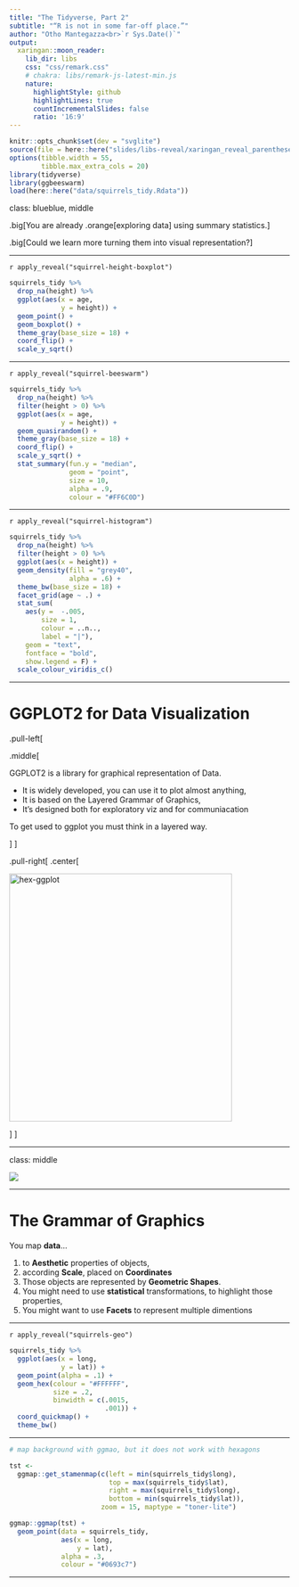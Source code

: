 ```yaml
---
title: "The Tidyverse, Part 2"
subtitle: "“R is not in some far-off place.”"
author: "Otho Mantegazza<br>`r Sys.Date()`"
output:
  xaringan::moon_reader:
    lib_dir: libs
    css: "css/remark.css"
    # chakra: libs/remark-js-latest-min.js
    nature:
      highlightStyle: github
      highlightLines: true
      countIncrementalSlides: false
      ratio: '16:9'
---
```


```r
knitr::opts_chunk$set(dev = "svglite")
source(file = here::here("slides/libs-reveal/xaringan_reveal_parentheses_balanced.R"))
options(tibble.width = 55,
        tibble.max_extra_cols = 20)
library(tidyverse)
library(ggbeeswarm)
load(here::here("data/squirrels_tidy.Rdata"))
```

class: blueblue, middle

.big[You are already .orange[exploring data] using summary statistics.]

.big[Could we learn more turning them into visual representation?]

---

`r apply_reveal("squirrel-height-boxplot")`

```r
squirrels_tidy %>% 
  drop_na(height) %>% 
  ggplot(aes(x = age,
             y = height)) +
  geom_point() +
  geom_boxplot() +
  theme_gray(base_size = 18) +
  coord_flip() +
  scale_y_sqrt()
```

---

`r apply_reveal("squirrel-beeswarm")`

```r
squirrels_tidy %>% 
  drop_na(height) %>% 
  filter(height > 0) %>% 
  ggplot(aes(x = age,
             y = height)) +
  geom_quasirandom() +
  theme_gray(base_size = 18) +
  coord_flip() +
  scale_y_sqrt() +
  stat_summary(fun.y = "median",
               geom = "point",
               size = 10,
               alpha = .9,
               colour = "#FF6C0D")
```

---

`r apply_reveal("squirrel-histogram")`

```r
squirrels_tidy %>% 
  drop_na(height) %>% 
  filter(height > 0) %>% 
  ggplot(aes(x = height)) +
  geom_density(fill = "grey40",
               alpha = .6) +
  theme_bw(base_size = 18) +
  facet_grid(age ~ .) +
  stat_sum(
    aes(y =  -.005,
        size = 1,
        colour = ..n..,
        label = "|"),
    geom = "text",
    fontface = "bold",
    show.legend = F) +
  scale_colour_viridis_c()
```

---

# GGPLOT2 for Data Visualization

.pull-left[

.middle[

GGPLOT2 is a library for graphical representation of Data.


- It is widely developed, you can use it to plot almost anything,
- It is based on the Layered Grammar of Graphics,
- It's designed both for exploratory viz and for communiacation

To get used to ggplot you must think in a layered way.

]
]


.pull-right[
.center[

</p>
<a href="https://ggplot2.tidyverse.org" class="imagelink">
<img src="img/SVG/ggplot2.svg" alt="hex-ggplot" height="445" width="400"></a>
<p>

]
]

---

class: middle

![](img/grammar-of-graphics.png)

---

# The Grammar of Graphics

You map **data**...

1. to **Aesthetic** properties of objects,
2. according **Scale**, placed on **Coordinates**
3. Those objects are represented by **Geometric Shapes**.
4. You might need to use **statistical** transformations, to highlight those properties,
5. You might want to use **Facets** to represent multiple dimentions

---

`r apply_reveal("squirrels-geo")`

```r
squirrels_tidy %>% 
  ggplot(aes(x = long,
             y = lat)) +
  geom_point(alpha = .1) +
  geom_hex(colour = "#FFFFFF",
           size = .2, 
           binwidth = c(.0015,
                        .001)) +
  coord_quickmap() +
  theme_bw()
```

---

```r

# map background with ggmao, but it does not work with hexagons

tst <- 
  ggmap::get_stamenmap(c(left = min(squirrels_tidy$long),
                         top = max(squirrels_tidy$lat),
                         right = max(squirrels_tidy$long),
                         bottom = min(squirrels_tidy$lat)),
                       zoom = 15, maptype = "toner-lite")

ggmap::ggmap(tst) +
  geom_point(data = squirrels_tidy,
             aes(x = long,
                 y = lat), 
             alpha = .3,
             colour = "#0693c7") 
```


---
